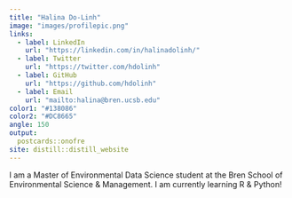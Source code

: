 ```yaml
---
title: "Halina Do-Linh"
image: "images/profilepic.png"
links:
  - label: LinkedIn
    url: "https://linkedin.com/in/halinadolinh/"
  - label: Twitter
    url: "https://twitter.com/hdolinh"
  - label: GitHub
    url: "https://github.com/hdolinh"
  - label: Email
    url: "mailto:halina@bren.ucsb.edu"
color1: "#138086"
color2: "#DC8665"
angle: 150
output:
  postcards::onofre 
site: distill::distill_website
---
```

 
I am a Master of Environmental Data Science student at the Bren School of Environmental Science & Management. I am currently learning R & Python! 
